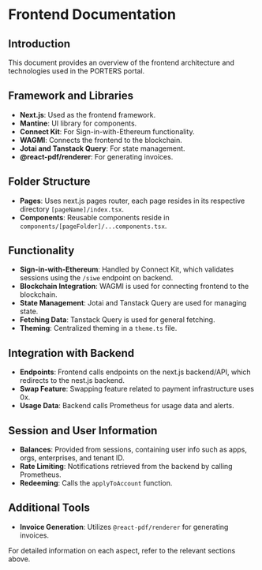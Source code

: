 # Frontend Documentation

## Introduction

This document provides an overview of the frontend architecture and technologies used in the PORTERS portal.

## Framework and Libraries

- **Next.js**: Used as the frontend framework.
- **Mantine**: UI library for components.
- **Connect Kit**: For Sign-in-with-Ethereum functionality.
- **WAGMI**: Connects the frontend to the blockchain.
- **Jotai and Tanstack Query**: For state management.
- **@react-pdf/renderer**: For generating invoices.

## Folder Structure

- **Pages**: Uses next.js pages router, each page resides in its respective directory `[pageName]/index.tsx`.
- **Components**: Reusable components reside in `components/[pageFolder]/...components.tsx`.

## Functionality

- **Sign-in-with-Ethereum**: Handled by Connect Kit, which validates sessions using the `/siwe` endpoint on backend.
- **Blockchain Integration**: WAGMI is used for connecting frontend to the blockchain.
- **State Management**: Jotai and Tanstack Query are used for managing state.
- **Fetching Data**: Tanstack Query is used for general fetching.
- **Theming**: Centralized theming in a `theme.ts` file.

## Integration with Backend

- **Endpoints**: Frontend calls endpoints on the next.js backend/API, which redirects to the nest.js backend.
- **Swap Feature**: Swapping feature related to payment infrastructure uses 0x.
- **Usage Data**: Backend calls Prometheus for usage data and alerts.

## Session and User Information

- **Balances**: Provided from sessions, containing user info such as apps, orgs, enterprises, and tenant ID.
- **Rate Limiting**: Notifications retrieved from the backend by calling Prometheus.
- **Redeeming**: Calls the `applyToAccount` function.

## Additional Tools

- **Invoice Generation**: Utilizes `@react-pdf/renderer` for generating invoices.

For detailed information on each aspect, refer to the relevant sections above.
